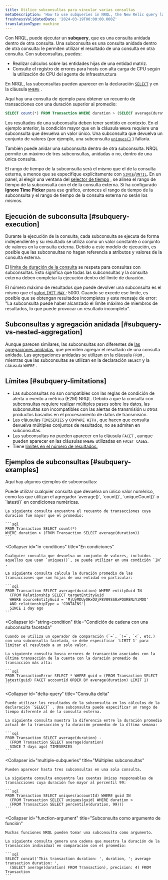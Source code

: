 ```yaml
---
title: Utilice subconsultas para vincular varias consultas
metaDescription: 'How to use subqueries in NRQL, the New Relic query language.'
freshnessValidatedDate: '2024-03-19T00:00:00.000Z'
translationType: machine
---
```


Con NRQL, puede ejecutar un <DNT>**subquery**</DNT>, que es una consulta anidada dentro de otra consulta. Una subconsulta es una consulta anidada dentro de otra consulta: le permiten utilizar el resultado de una consulta en otra consulta. Con subconsultas, puedes:

* Realizar cálculos sobre las entidades hijas de una entidad matriz.
* Consulte el registro de errores para hosts con alta carga de CPU según la utilización de CPU del agente de infraestructura

En NRQL, las subconsultas pueden aparecer en la declaración [`SELECT`](/docs/query-your-data/nrql-new-relic-query-language/get-started/nrql-syntax-clauses-functions/#state-select) y en la cláusula [`WHERE`](/docs/query-your-data/nrql-new-relic-query-language/get-started/nrql-syntax-clauses-functions/#sel-where) .

Aquí hay una consulta de ejemplo para obtener un recuento de transacciones con una duración superior al promedio:

```sql
SELECT count(*) FROM Transaction WHERE duration > (SELECT average(duration) FROM Transaction)
```

Los resultados de una subconsulta deben tener sentido en contexto. En el ejemplo anterior, la condición mayor que en la cláusula `WHERE` requiere una subconsulta que devuelva un valor único. Una subconsulta que devuelva un conjunto de valores (por ejemplo, una subconsulta [`uniques()`](/docs/query-your-data/nrql-new-relic-query-language/get-started/nrql-syntax-clauses-functions/#func-uniques) ) fallaría.

También puede anidar una subconsulta dentro de otra subconsulta. NRQL permite un máximo de tres subconsultas, anidadas o no, dentro de una única consulta.

El rango de tiempo de la subconsulta será el mismo que el de la consulta externa, a menos que se especifique explícitamente con [`SINCE`](/docs/query-your-data/nrql-new-relic-query-language/get-started/nrql-syntax-clauses-functions/#sel-since)/[`UNTIL`](/docs/query-your-data/nrql-new-relic-query-language/get-started/nrql-syntax-clauses-functions/#sel-until). En un panel, al elegir una ventana del [selector de tiempo](/docs/query-your-data/explore-query-data/dashboards/manage-your-dashboard/#dash-time-picker) , se alinea el rango de tiempo de la subconsulta con el de la consulta externa. Si ha configurado <DNT>**Ignore Time Picker**</DNT> para ese gráfico, entonces el rango de tiempo de la subconsulta y el rango de tiempo de la consulta externa no serán los mismos.

## Ejecución de subconsulta [#subquery-execution]

Durante la ejecución de la consulta, cada subconsulta se ejecuta de forma independiente y su resultado se utiliza como un valor constante o conjunto de valores en la consulta externa. Debido a este modelo de ejecución, es posible que las subconsultas no hagan referencia a atributos y valores de la consulta externa.

El [límite de duración de la consulta](/docs/query-your-data/nrql-new-relic-query-language/get-started/rate-limits-nrql-queries/#query-duration) se respeta para consultas con subconsultas. Esto significa que todas las subconsultas y la consulta externa deben completar la ejecución dentro del límite de duración.

El número máximo de resultados que puede devolver una subconsulta es el mismo que el [valor`LIMIT MAX` ](/docs/query-your-data/nrql-new-relic-query-language/get-started/nrql-syntax-clauses-functions/#sel-limit): 5000. Cuando se excede ese límite, es posible que se obtengan resultados incompletos y este mensaje de error: "La subconsulta puede haber alcanzado el límite máximo de miembros de resultados, lo que puede provocar un resultado incompleto".

## Subconsultas y agregación anidada [#subquery-vs-nested-aggregation]

Aunque parecen similares, las subconsultas son diferentes de [las agregaciones anidadas](/docs/query-your-data/nrql-new-relic-query-language/nrql-query-tutorials/nested-aggregation-make-ordered-computations-single-query), que permiten agregar el resultado de una consulta anidada. Las agregaciones anidadas se utilizan en la cláusula `FROM` , mientras que las subconsultas se utilizan en la declaración `SELECT` y la cláusula `WHERE` .

## Límites [#subquery-limitations]

* Las subconsultas no son compatibles con las reglas de condición de alerta o evento a métrica (E2M) NRQL. Debido a que la consulta con subconsultas requiere realizar múltiples pases sobre los datos, las subconsultas son incompatibles con las alertas de transmisión u otros productos basados en el procesamiento de datos de transmisión.
* Las cláusulas `TIMESERIES` y `COMPARE WITH` , que hacen que consulta devuelva múltiples conjuntos de resultados, no se admiten en subconsultas.
* Las subconsultas no pueden aparecer en la cláusula `FACET` , aunque pueden aparecer en las cláusulas `WHERE` utilizadas en `FACET CASES`.
* Tiene [límites en el número de resultados.](#subquery-execution)

## Ejemplos de subconsultas [#subquery-examples]

Aquí hay algunos ejemplos de subconsultas:

<CollapserGroup>
  <Collapser
    id="numeric-conditions"
    title="Condiciones numéricas"
  >
    Puede utilizar cualquier consulta que devuelva un único valor numérico, como las que utilizan el agregador `average()`, `count()`, `uniqueCount()` o `latest()` en condiciones numéricas.

    La siguiente consulta encuentra el recuento de transacciones cuya duración fue mayor que el promedio:

    ```sql
    FROM Transaction SELECT count(*)
    WHERE duration > (FROM Transaction SELECT average(duration))
    ```
  </Collapser>

  <Collapser
    id="in-conditions"
    title="En condiciones"
  >
    Cualquier consulta que devuelva un conjunto de valores, incluidos aquellos que usan `uniques()`, se puede utilizar en una condición `IN` .

    La siguiente consulta calcula la duración promedio de las transacciones que son hijas de una entidad en particular:

    ```sql
    FROM Transaction SELECT average(duration) WHERE entityGuid IN
      (FROM Relationship SELECT targetEntityGuid
      WHERE sourceEntityGuid = 'MjUyMDUyOHxOUjF8V09SS0xPQUR8NzYzMDQ'
      AND relationshipType = 'CONTAINS')
      SINCE 1 day ago
    ```
  </Collapser>

  <Collapser
    id="string-condition"
    title="Condición de cadena con una subconsulta facetada"
  >
    Cuando se utiliza un operador de comparación (`=`, `!=`, `<`, etc.) con una subconsulta facetada, se debe especificar `LIMIT 1` para limitar el resultado a un solo valor.

    La siguiente consulta busca errores de transacción asociados con la última transacción de la cuenta con la duración promedio de transacción más alta:

    ```sql
    FROM TransactionError SELECT * WHERE guid = (FROM Transaction SELECT latest(guid) FACET accountId ORDER BY average(duration) LIMIT 1)
    ```
  </Collapser>

  <Collapser
    id="delta-query"
    title="Consulta delta"
  >
    Puede utilizar los resultados de la subconsulta en los cálculos de la declaración `SELECT` . Una subconsulta puede especificar un rango de tiempo diferente al de la consulta externa.

    La siguiente consulta muestra la diferencia entre la duración promedio actual de la transacción y la duración promedio de la última semana:

    ```sql
    FROM Transaction SELECT average(duration) -
      (FROM Transaction SELECT average(duration)
      SINCE 7 days ago) TIMESERIES
    ```
  </Collapser>

  <Collapser
    id="multiple-subqueries"
    title="Múltiples subconsultas"
  >
    Pueden aparecer hasta tres subconsultas en una sola consulta.

    La siguiente consulta encuentra las cuentas únicas responsables de transacciones cuya duración fue mayor al percentil 99:

    ```sql
    FROM Transaction SELECT uniques(accountId) WHERE guid IN
      (FROM Transaction SELECT uniques(guid) WHERE duration >
      (FROM Transaction SELECT percentile(duration, 99)))
    ```
  </Collapser>

  <Collapser
    id="function-argument"
    title="Subconsulta como argumento de función"
  >
    Muchas funciones NRQL pueden tomar una subconsulta como argumento.

    La siguiente consulta genera una cadena que muestra la duración de la transacción individual en comparación con el promedio:

    ```sql
    SELECT concat('This transaction duration: ', duration, '; average transaction duration: ',
      (SELECT average(duration) FROM Transaction), precision: 4) FROM Transaction
    ```
  </Collapser>
</CollapserGroup>